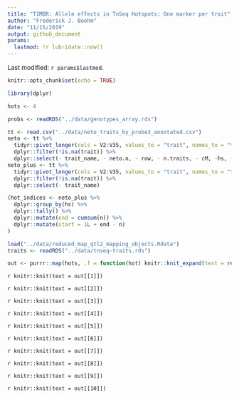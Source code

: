 ```yaml
---
title: "TIMBR: Allele effects in TnSeq Hotspots: One marker per trait"
author: "Frederick J. Boehm"
date: "11/15/2019"
output: github_document
params:
  lastmod: !r lubridate::now()
---
```


Last modified: `r params$lastmod`.

```r
knitr::opts_chunk$set(echo = TRUE)
```

```r
library(dplyr)
```

```r
hots <- 4
```


```r
probs <- readRDS("../data/genotypes_array.rds")
```

```r
tt <- read.csv("../data/neto_traits_by_probe3_annotated.csv")
neto <- tt %>%
  tidyr::pivot_longer(cols = V2:V35, values_to = "trait", names_to = "trait_name") %>%
  dplyr::filter(!is.na(trait)) %>%
  dplyr::select(- trait_name, - neto.n, - row, - n.traits, - cM, -hs, - chr)
neto_plus <- tt %>%
  tidyr::pivot_longer(cols = V2:V35, values_to = "trait", names_to = "trait_name") %>%
  dplyr::filter(!is.na(trait)) %>%
  dplyr::select(- trait_name)
```

```r
(hot_indices <- neto_plus %>%
  dplyr::group_by(hs) %>%
  dplyr::tally() %>%
  dplyr::mutate(end = cumsum(n)) %>%
  dplyr::mutate(start = 1L + end - n)
)
```

```r
load("../data/reduced_map_qtl2_mapping_objects.Rdata")
traits <- readRDS("../data/tnseq-traits.rds")
```


```r
out <- purrr::map(hots, .f = function(hot) knitr::knit_expand(text = readLines(here::here("Rmd", "tnseq-timbr-hotspots-small-one.Rmd"))))
```

`r knitr::knit(text = out[[1]])`


`r knitr::knit(text = out[[2]])`


`r knitr::knit(text = out[[3]])`


`r knitr::knit(text = out[[4]])`


`r knitr::knit(text = out[[5]])`

`r knitr::knit(text = out[[6]])`

`r knitr::knit(text = out[[7]])`


`r knitr::knit(text = out[[8]])`


`r knitr::knit(text = out[[9]])`

`r knitr::knit(text = out[[10]])`


